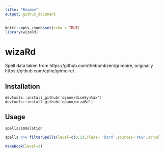 ```yaml
---
title: "Readme"
output: github_document
---
```

```r
knitr::opts_chunk$set(echo = TRUE)
library(wizaRd)
```

wizaRd
=====

Spell data taken from https://github.com/thebombzen/grimoire, originally https://github.com/ephe/grimoire/.

Installation
----------

```
devtools::install_github('oganm/diceSyntax')
devtools::install_github('oganm/wizaRd')

```

Usage
-----

```r
spells$Immolation

spells %>% filterSpells(level=c(0,1),class= 'bard',sources='PHB',school='evocation')

makeBook(level=3)
```
